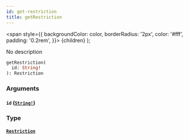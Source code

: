 ```yaml
---
id: get-restriction
title: getRestriction
---
```


<span
style={{
      backgroundColor: color,
      borderRadius: '2px',
      color: '#fff',
      padding: '0.2rem',
    }}>
{children}
</span>
);

No description

```graphql
getRestriction(
  id: String!
): Restriction

```

### Arguments

#### `id` ([`String!`](/docs/schema/scalars/string))

### Type

#### [`Restriction`](/docs/schema/objects/restriction)

